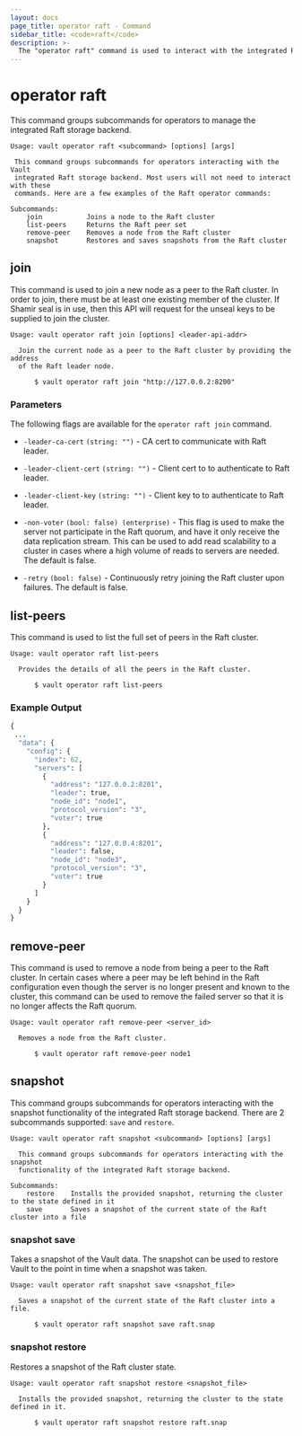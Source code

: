 ```yaml
---
layout: docs
page_title: operator raft - Command
sidebar_title: <code>raft</code>
description: >-
  The "operator raft" command is used to interact with the integrated Raft storage backend.
---
```


# operator raft

This command groups subcommands for operators to manage the integrated Raft storage backend.

```text
Usage: vault operator raft <subcommand> [options] [args]

 This command groups subcommands for operators interacting with the Vault
 integrated Raft storage backend. Most users will not need to interact with these
 commands. Here are a few examples of the Raft operator commands:

Subcommands:
    join           Joins a node to the Raft cluster
    list-peers     Returns the Raft peer set
    remove-peer    Removes a node from the Raft cluster
    snapshot       Restores and saves snapshots from the Raft cluster
```

## join

This command is used to join a new node as a peer to the Raft cluster. In order
to join, there must be at least one existing member of the cluster. If Shamir
seal is in use, then this API will request for the unseal keys to be supplied to
join the cluster.

```text
Usage: vault operator raft join [options] <leader-api-addr>

  Join the current node as a peer to the Raft cluster by providing the address
  of the Raft leader node.

	  $ vault operator raft join "http://127.0.0.2:8200"
```

### Parameters

The following flags are available for the `operator raft join` command.

- `-leader-ca-cert` `(string: "")` - CA cert to communicate with Raft leader.

- `-leader-client-cert` `(string: "")` - Client cert to to authenticate to Raft leader.

- `-leader-client-key` `(string: "")` - Client key to to authenticate to Raft leader.

- `-non-voter` `(bool: false) (enterprise)` - This flag is used to make the
  server not participate in the Raft quorum, and have it only receive the data
  replication stream. This can be used to add read scalability to a cluster in
  cases where a high volume of reads to servers are needed. The default is false.

- `-retry` `(bool: false)` - Continuously retry joining the Raft cluster upon
  failures. The default is false.

## list-peers

This command is used to list the full set of peers in the Raft cluster.

```text
Usage: vault operator raft list-peers

  Provides the details of all the peers in the Raft cluster.

	  $ vault operator raft list-peers
```

### Example Output

```python
{
 ...
  "data": {
    "config": {
      "index": 62,
      "servers": [
        {
          "address": "127.0.0.2:8201",
          "leader": true,
          "node_id": "node1",
          "protocol_version": "3",
          "voter": true
        },
        {
          "address": "127.0.0.4:8201",
          "leader": false,
          "node_id": "node3",
          "protocol_version": "3",
          "voter": true
        }
      ]
    }
  }
}
```

## remove-peer

This command is used to remove a node from being a peer to the Raft cluster. In
certain cases where a peer may be left behind in the Raft configuration even
though the server is no longer present and known to the cluster, this command
can be used to remove the failed server so that it is no longer affects the Raft
quorum.

```text
Usage: vault operator raft remove-peer <server_id>

  Removes a node from the Raft cluster.

	  $ vault operator raft remove-peer node1
```

## snapshot

This command groups subcommands for operators interacting with the snapshot
functionality of the integrated Raft storage backend. There are 2 subcommands
supported: `save` and `restore`.

```text
Usage: vault operator raft snapshot <subcommand> [options] [args]

  This command groups subcommands for operators interacting with the snapshot
  functionality of the integrated Raft storage backend.

Subcommands:
    restore    Installs the provided snapshot, returning the cluster to the state defined in it
    save       Saves a snapshot of the current state of the Raft cluster into a file
```

### snapshot save

Takes a snapshot of the Vault data. The snapshot can be used to restore Vault to
the point in time when a snapshot was taken.

```text
Usage: vault operator raft snapshot save <snapshot_file>

  Saves a snapshot of the current state of the Raft cluster into a file.

	  $ vault operator raft snapshot save raft.snap
```

### snapshot restore

Restores a snapshot of the Raft cluster state.

```text
Usage: vault operator raft snapshot restore <snapshot_file>

  Installs the provided snapshot, returning the cluster to the state defined in it.

	  $ vault operator raft snapshot restore raft.snap
```
